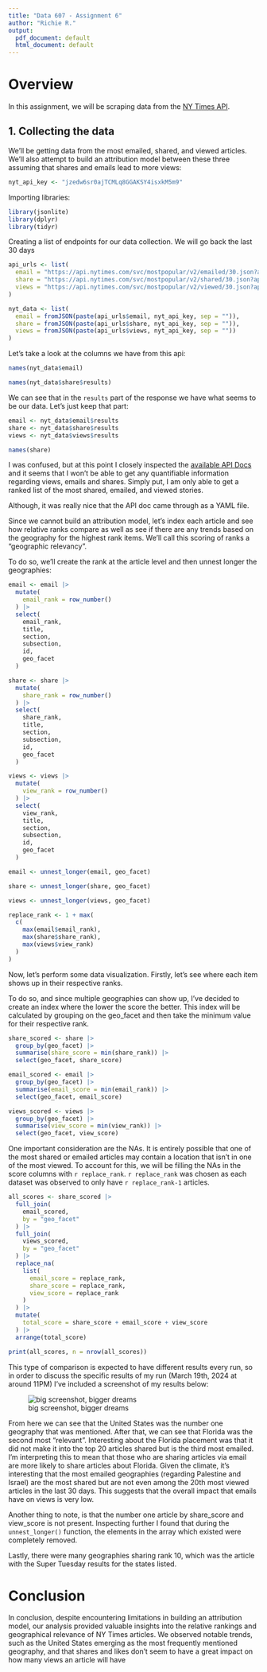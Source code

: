 ```yaml
---
title: "Data 607 - Assignment 6"
author: "Richie R."
output:
  pdf_document: default
  html_document: default
---
```


# Overview

In this assignment, we will be scraping data from the [NY Times API](https://developer.nytimes.com/apis).

## 1. Collecting the data

We'll be getting data from the most emailed, shared, and viewed articles. We'll also attempt to build an attribution model between these three assuming that shares and emails lead to more views:

```r
nyt_api_key <- "jzedw6sr0ajTCMLq8GGAKSY4isxkM5m9"
```

Importing libraries:

```r
library(jsonlite)
library(dplyr)
library(tidyr)
```

Creating a list of endpoints for our data collection. We will go back the last 30 days

```r
api_urls <- list(
  email = "https://api.nytimes.com/svc/mostpopular/v2/emailed/30.json?api-key=",
  share = "https://api.nytimes.com/svc/mostpopular/v2/shared/30.json?api-key=", # nolint: line_length_linter.
  views = "https://api.nytimes.com/svc/mostpopular/v2/viewed/30.json?api-key="
)

```

```r
nyt_data <- list(
  email = fromJSON(paste(api_urls$email, nyt_api_key, sep = "")),
  share = fromJSON(paste(api_urls$share, nyt_api_key, sep = "")),
  views = fromJSON(paste(api_urls$views, nyt_api_key, sep = ""))
)
```

Let's take a look at the columns we have from this api:

```r
names(nyt_data$email)

names(nyt_data$share$results)
```

We can see that in the `results` part of the response we have what seems to be our data. Let's just keep that part:

```r
email <- nyt_data$email$results
share <- nyt_data$share$results
views <- nyt_data$views$results

names(share)
```

I was confused, but at this point I closely inspected the [available API Docs](https://developer.nytimes.com/portals/api/sites/nyt-devportal/liveportal/apis/most-popular-product/download_spec) and it seems that I won't be able to get any quantifiable information regarding views, emails and shares. Simply put, I am only able to get a ranked list of the most shared, emailed, and viewed stories.

Although, it was really nice that the API doc came through as a YAML file.

Since we cannot build an attribution model, let's index each article and see how relative ranks compare as well as see if there are any trends based on the geography for the highest rank items. We'll call this scoring of ranks a "geographic relevancy".

To do so, we'll create the rank at the article level and then unnest longer the geographies:

```r
email <- email |>
  mutate(
    email_rank = row_number()
  ) |>
  select(
    email_rank,
    title,
    section,
    subsection,
    id,
    geo_facet
  )

share <- share |>
  mutate(
    share_rank = row_number()
  ) |>
  select(
    share_rank,
    title,
    section,
    subsection,
    id,
    geo_facet
  )

views <- views |>
  mutate(
    view_rank = row_number()
  ) |>
  select(
    view_rank,
    title,
    section,
    subsection,
    id,
    geo_facet
  )

email <- unnest_longer(email, geo_facet)

share <- unnest_longer(share, geo_facet)

views <- unnest_longer(views, geo_facet)

replace_rank <- 1 + max(
  c(
    max(email$email_rank),
    max(share$share_rank),
    max(views$view_rank)
  )
)
```

Now, let's perform some data visualization. Firstly, let's see where each item shows up in their respective ranks.

To do so, and since multiple geographies can show up, I've decided to create an index where the lower the score the better. This index will be calculated by grouping on the geo_facet and then take the minimum value for their respective rank.

```r
share_scored <- share |>
  group_by(geo_facet) |>
  summarise(share_score = min(share_rank)) |>
  select(geo_facet, share_score)

email_scored <- email |>
  group_by(geo_facet) |>
  summarise(email_score = min(email_rank)) |>
  select(geo_facet, email_score)

views_scored <- views |>
  group_by(geo_facet) |>
  summarise(view_score = min(view_rank)) |>
  select(geo_facet, view_score)
```

One important consideration are the NAs. It is entirely possible that one of the most shared or emailed articles may contain a location that isn't in one of the most viewed. To account for this, we will be filling the NAs in the score columns with `r replace_rank`. `r replace_rank` was chosen as each dataset was observed to only have `r replace_rank-1` articles.

```r
all_scores <- share_scored |>
  full_join(
    email_scored,
    by = "geo_facet"
  ) |>
  full_join(
    views_scored,
    by = "geo_facet"
  ) |>
  replace_na(
    list(
      email_score = replace_rank,
      share_score = replace_rank,
      view_score = replace_rank
    )
  ) |>
  mutate(
    total_score = share_score + email_score + view_score
  ) |>
  arrange(total_score)

print(all_scores, n = nrow(all_scores))
```

This type of comparison is expected to have different results every run, so in order to discuss the specific results of my run (March 19th, 2024 at around 11PM) I've included a screenshot of my results below:

![big screenshot, bigger dreams](sc1.png)


From here we can see that the United States was the number one geography that was mentioned. After that, we can see that Florida was the second most "relevant". Interesting about the Florida placement was that it did not make it into the top 20 articles shared but is the third most emailed. I'm interpreting this to mean that those who are sharing articles via email are more likely to share articles about Florida. Given the climate, it's interesting that the most emailed geographies (regarding Palestine and Israel) are the most shared but are not even among the 20th most viewed articles in the last 30 days. This suggests that the overall impact that emails have on views is very low.

Another thing to note, is that the number one article by share_score and view_score is not present. Inspecting further I found that during the `unnest_longer()` function, the elements in the array which existed were completely removed.

Lastly, there were many geographies sharing rank 10, which was the article with the Super Tuesday results for the states listed.

# Conclusion

In conclusion, despite encountering limitations in building an attribution model, our analysis provided valuable insights into the relative rankings and geographical relevance of NY Times articles. We observed notable trends, such as the United States emerging as the most frequently mentioned geography, and that shares and likes don't seem to have a great impact on how many views an article will have